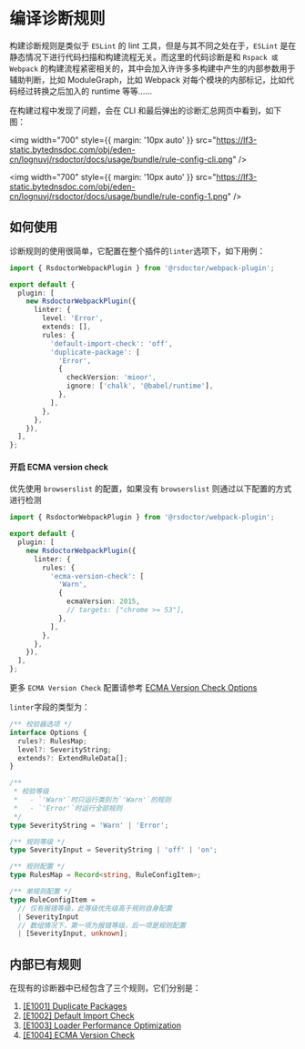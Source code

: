 # 编译诊断规则

构建诊断规则是类似于 `ESLint` 的 lint 工具，但是与其不同之处在于，`ESLint` 是在静态情况下进行代码扫描和构建流程无关。而这里的代码诊断是和 `Rspack 或 Webpack` 的构建流程紧密相关的，其中会加入许许多多构建中产生的内部参数用于辅助判断，比如 ModuleGraph，比如 Webpack 对每个模块的内部标记，比如代码经过转换之后加入的 runtime 等等……

在构建过程中发现了问题，会在 CLI 和最后弹出的诊断汇总网页中看到，如下图：

<img
  width="700"
  style={{ margin: '10px auto' }}
  src="https://lf3-static.bytednsdoc.com/obj/eden-cn/lognuvj/rsdoctor/docs/usage/bundle/rule-config-cli.png"
/>

<img
  width="700"
  style={{ margin: '10px auto' }}
  src="https://lf3-static.bytednsdoc.com/obj/eden-cn/lognuvj/rsdoctor/docs/usage/bundle/rule-config-1.png"
/>

## 如何使用

诊断规则的使用很简单，它配置在整个插件的`linter`选项下，如下用例：

```ts
import { RsdoctorWebpackPlugin } from '@rsdoctor/webpack-plugin';

export default {
  plugin: [
    new RsdoctorWebpackPlugin({
      linter: {
        level: 'Error',
        extends: [],
        rules: {
          'default-import-check': 'off',
          'duplicate-package': [
            'Error',
            {
              checkVersion: 'minor',
              ignore: ['chalk', '@babel/runtime'],
            },
          ],
        },
      },
    }),
  ],
};
```

#### 开启 ECMA version check

优先使用 `browserslist` 的配置，如果没有 `browserslist` 则通过以下配置的方式进行检测

```ts
import { RsdoctorWebpackPlugin } from '@rsdoctor/webpack-plugin';

export default {
  plugin: [
    new RsdoctorWebpackPlugin({
      linter: {
        rules: {
          'ecma-version-check': [
            'Warn',
            {
              ecmaVersion: 2015,
              // targets: ["chrome >= 53"],
            },
          ],
        },
      },
    }),
  ],
};
```

更多 `ECMA Version Check` 配置请参考 [ECMA Version Check Options](https://github.com/rspack-contrib/rsbuild-plugin-check-syntax?tab=readme-ov-file#options)

`linter`字段的类型为：

```ts
/** 校验器选项 */
interface Options {
  rules?: RulesMap;
  level?: SeverityString;
  extends?: ExtendRuleData[];
}

/**
 * 校验等级
 *   - `'Warn'`时只运行类别为`'Warn'`的规则
 *   - `'Error'`时运行全部规则
 */
type SeverityString = 'Warn' | 'Error';

/** 规则等级 */
type SeverityInput = SeverityString | 'off' | 'on';

/** 规则配置 */
type RulesMap = Record<string, RuleConfigItem>;

/** 单规则配置 */
type RuleConfigItem =
  // 仅有报错等级，此等级优先级高于规则自身配置
  | SeverityInput
  // 数组情况下，第一项为报错等级，后一项是规则配置
  | [SeverityInput, unknown];
```

## 内部已有规则

在现有的诊断器中已经包含了三个规则，它们分别是：

1. [[E1001] Duplicate Packages](./bundle-alerts#%E9%87%8D%E5%A4%8D%E7%AC%AC%E4%B8%89%E6%96%B9%E5%8C%85)
2. [[E1002] Default Import Check](../more/rules)
3. [[E1003] Loader Performance Optimization](../more/rules)
4. [[E1004] ECMA Version Check](../more/rules)
